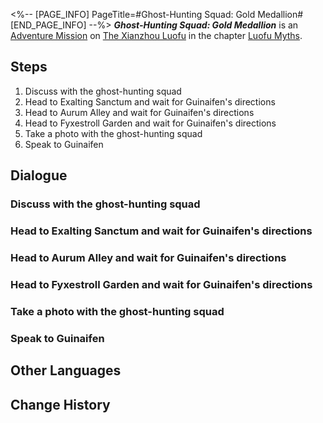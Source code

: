 <%-- [PAGE_INFO]
PageTitle=#Ghost-Hunting Squad: Gold Medallion#
[END_PAGE_INFO] --%>
{{Stub|Dialogue.}}
{{Mission Infobox
|id            = 8015172
|title         = 
|image         = <!--Mission Ghost-Hunting Squad Gold Medallion.png-->
|type          = Adventure
|event_name    = 
|chapter       = Luofu Myths
|requirements  = {{subst:void|<!--Unknown: {"Type":"Manual"}-->}}
|summary       = Guinaifen has captured the moment when your account reaches a million fans.<br />You have captured this moment, which will become a cherished memory in time.
|characters    = Trailblazer
|startLocation = [[The Xianzhou Luofu]] - [[Fyxestroll Garden]]
|world         = The Xianzhou Luofu
|area          = Fyxestroll Garden
|prev          = 
|next          = 
|rewards       = Gold Subscription Commemorative Medallion*1; Adventure Log*3; Condensed Aether*3; "Nesting Avians"*1 { text = "Nesting Avians" }; Credit*5,000
}}
'''''Ghost-Hunting Squad: Gold Medallion''''' is an [[Adventure Mission]] on [[The Xianzhou Luofu]] in the chapter [[Luofu Myths]].

==Steps==
# Discuss with the ghost-hunting squad
# Head to Exalting Sanctum and wait for Guinaifen's directions
# Head to Aurum Alley and wait for Guinaifen's directions
# Head to Fyxestroll Garden and wait for Guinaifen's directions
# Take a photo with the ghost-hunting squad
# Speak to Guinaifen

<!--
==Gameplay Notes==

--><!--
==Trial Character==

-->
==Dialogue==
{{Stub Dialogue}}

===Discuss with the ghost-hunting squad===
{{Mission Description|type=adventure|location=Fyxestroll Garden|Guinaifen seems to have something she wants to discuss with the ghost-hunting squad...<br />Listen to her and find out what new incident has gone down.}}
{{Dialogue Start}}
:{{tx}}
{{Dialogue End}}

===Head to Exalting Sanctum and wait for Guinaifen's directions===
{{Mission Description|type=adventure|location=Exalting Sanctum|update|Guinaifen isn't spilling all the beans and says she'll tell you the good stuff in Exalting Sanctum.<br />However, you figured everything out just by looking at the fan numbers. Please don't spoil her small surprise before you meet her in Exalting Sanctum.}}
{{Dialogue Start}}
:{{tx}}
{{Dialogue End}}

===Head to Aurum Alley and wait for Guinaifen's directions===
{{Mission Description|type=adventure|location=Aurum Alley|update|Guinaifen has some popularity in Aurum Alley since she had done restaurant-visit videos there.<br />That place is special for her. Is it special for you as well? Head there first.}}
{{Dialogue Start}}
:{{tx}}
{{Dialogue End}}

===Head to Fyxestroll Garden and wait for Guinaifen's directions===
{{Mission Description|type=adventure|location=Fyxestroll Garden|update|When Guinaifen visited the haunted Fyxestroll Garden, she ended up by chance to be charged with running Ghostly Grove. You know the rest.<br />Fyxestroll Garden is also a special place for her. Go with her according to her plans.}}
{{Dialogue Start}}
:{{tx}}
{{Dialogue End}}

===Take a photo with the ghost-hunting squad===
{{Mission Description|type=adventure|location=Fyxestroll Garden|update|Guinaifen wishes to keep this significant moment.<br />No other words are needed. Go and take a photo of this moment.}}
{{Dialogue Start}}
:{{tx}}
{{Dialogue End}}

===Speak to Guinaifen===
{{Mission Description|type=adventure|location=Fyxestroll Garden|update|It seems Guinaifen still has something to say to you.<br />You've edited plenty of LilGuiGuinevere posts and this will be no exception. Go and chat with Guinaifen.}}
{{Dialogue Start}}
:{{tx}}
{{Dialogue End}}

==Other Languages==
{{Other Languages
|en   = Ghost-Hunting Squad: Gold Medallion
|zhs  = 捉鬼小队•金色奖牌
|zht  = 捉鬼小隊•金色獎牌
|ja   = 怪異退治隊・金メダル
|ko   = 요괴 퇴치팀•골드 메달
|es   = Brigada cazafantasmas: placa de oro
|fr   = Brigade de chasse aux fantômes&nbsp;: Trophée or
|ru   = Охотники за привидениями: Золотая медаль
|th   = หน่วยล่าท้าผี: โล่ทอง
|vi   = Biệt Đội Bắt Ma - Huy Hiệu Vàng
|de   = Geisterjägertrupp: Goldene Plakette
|id   = Tim Pemburu Hantu: Plakat Emas
|pt   = Esquadrão Caça-Fantasmas: Medalhão Dourado
}}

==Change History==
{{Change History|1.5}}
